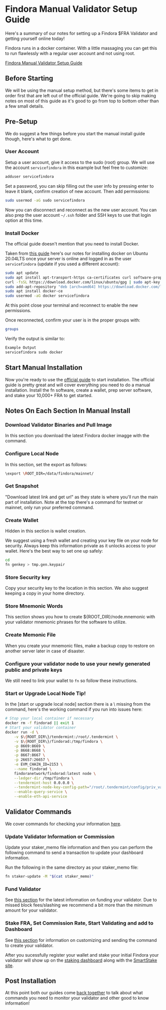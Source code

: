 # Findora Manual Validator Setup Guide
Here's a summary of our notes for setting up a Findora $FRA Validator and getting yourself online today!

Findora runs in a docker container. With a little massaging you can get this to run flawlessly with a regular user account and not using root.

[Findora Manual Validator Setup Guide](https://wiki.findora.org/docs/guides/manual-setup)

## Before Starting
We will be using the manual setup method, but there's some items to get in order first that are left out of the official guide. We're going to skip making notes on most of this guide as it's good to go from top to bottom other than a few small details.

## Pre-Setup
We do suggest a few things before you start the manual install guide though, here's what to get done.

### User Account
Setup a user account, give it access to the sudo (root) group. We will use the account `servicefindora` in this example but feel free to customize:

```bash
adduser servicefindora
```

Set a password, you can skip filling out the user info by pressing enter to leave it blank, confirm creation of new account. Then add permissions:

```bash
sudo usermod -aG sudo servicefindora
```

Now you can disconnect and reconnect as the new user account. You can also prep the user account `~/.ssh` folder and SSH keys to use that login option at this time.

### Install Docker
The official guide doesn't mention that you need to install Docker. 

Taken from [this guide](https://www.digitalocean.com/community/tutorials/how-to-install-and-use-docker-on-ubuntu-20-04) here's our notes for installing docker on Ubuntu 20.04LTS once your server is online and logged in as the user `servicefindora` (update if you used a different account):

```bash
sudo apt update
sudo apt install apt-transport-https ca-certificates curl software-properties-common
curl -fsSL https://download.docker.com/linux/ubuntu/gpg | sudo apt-key add -
sudo add-apt-repository "deb [arch=amd64] https://download.docker.com/linux/ubuntu focal stable"
sudo apt install docker-ce
sudo usermod -aG docker servicefindora
```

At this point close your terminal and reconnect to enable the new permissions.

Once reconnected, confirm your user is in the proper groups with:

```bash
groups
```


Verify the output is similar to:

```bash
Example Output
servicefindora sudo docker
```

## Start Manual Installation
Now you're ready to use the [official guide](https://wiki.findora.org/docs/guides/manual-setup) to start installation. The official guide is pretty great and will cover everything you need to do a manual installation. Install the fn software, create a wallet, prep server software, and stake your 10,000+ FRA to get started.

## Notes On Each Section In Manual Install

### Download Validator Binaries and Pull Image
In this section you download the latest Findora docker imagge with the command.

### Configure Local Node
In this section, set the export as follows:

```bash
\export \ROOT_DIR=/data/findora/mainnet/
```

### Get Snapshot
"Download latest link and get url" as they state is where you'll run the main part of installation. Note at the top there's a command for testnet or mainnet, only run your preferred command.

### Create Wallet
Hidden in this section is wallet creation.

We suggest using a fresh wallet and creating your key file on your node for security. Always keep this information private as it unlocks access to your wallet. Here's the best way to set one up safely:

```bash
cd
fn genkey > tmp.gen.keypair
```

### Store Security key
Copy your security key to the location in this section. We also suggest keeping a copy in your home directory.

### Store Mnemonic Words
This section shows you how to create $\{ROOT_DIR\}/node.mnemonic with your validator mnemonic phrases for the software to utilize.

### Create Memonic File
When you create your mnemonic files, make a backup copy to restore on another server later in case of disaster.

### Configure your validator node to use your newly generated public and private keys
We still need to link your wallet to `fn` so follow these instructions.

### Start or Upgrade Local Node Tip!
In the [start or upgrade local node] section there is a \ missing from the command, here's the working command if you run into issues here:

```bash
# Stop your local container if necessary
docker rm -f findorad || exit 1
# Start your validator container
docker run -d \
    -v $\{ROOT_DIR\}/tendermint:/root/.tendermint \
    -v $\{ROOT_DIR\}/findorad:/tmp/findora \
    -p 8669:8669 \
    -p 8668:8668 \
    -p 8667:8667 \
    -p 26657:26657 \
    -e EVM_CHAIN_ID=2153 \
    --name findorad \
    findoranetwork/findorad:latest node \
    --ledger-dir /tmp/findora \
    --tendermint-host 0.0.0.0 \
    --tendermint-node-key-config-path="/root/.tendermint/config/priv_validator_key.json" \
    --enable-query-service \
    --enable-eth-api-service
```

## Validator Commands
We cover commands for checking your information [here](/findora/post).

### Update Validator Information or Commission
Update your staker_memo file information and then you can perform the following command to send a transaction to update your dashboard information.

Run the following in the same directory as your staker_memo file:
```bash
fn staker-update -M "$(cat staker_memo)"
```

### Fund Validator
See [this section](https://wiki.findora.org/docs/guides/manual-setup#fund-your-validator) for the latest information on funding your validator. Due to missed block fees/slashing we recommend a bit more than the minimum amount for your validator.

### Stake FRA, Set Commission Rate, Start Validating and add to Dashboard
See [this section](https://wiki.findora.org/docs/guides/manual-setup#stake-initial-fra-and-set-commission-rate) for information on customizing and sending the command to create your validator.

After you sucessfully register your wallet and stake your initial Findora your validator will show up on the [staking dashboard](https://findorascan.io/nodes) along with the [SmartStake site](https://findora.smartstake.io/).

## Post Installation
At this point both our guides come [back together](/findora/post) to talk about what commands you need to monitor your validator and other good to know information!